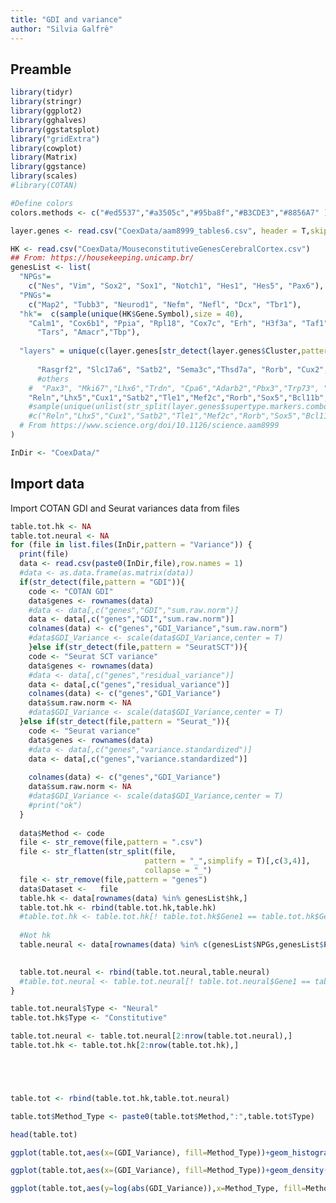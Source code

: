 ```yaml
---
title: "GDI and variance"
author: "Silvia Galfrè"
---
```


## Preamble

```r
library(tidyr)
library(stringr)
library(ggplot2)
library(gghalves)
library(ggstatsplot)
library("gridExtra")
library(cowplot)
library(Matrix)
library(ggstance)
library(scales)
#library(COTAN)

#Define colors
colors.methods <- c("#ed5537","#a3505c","#95ba8f","#B3CDE3","#8856A7" )
```

```r
layer.genes <- read.csv("CoexData/aam8999_tables6.csv", header = T,skip = 1)

HK <- read.csv("CoexData/MouseconstitutiveGenesCerebralCortex.csv")
## From: https://housekeeping.unicamp.br/
genesList <- list(
  "NPGs"= 
    c("Nes", "Vim", "Sox2", "Sox1", "Notch1", "Hes1", "Hes5", "Pax6"),
  "PNGs"= 
    c("Map2", "Tubb3", "Neurod1", "Nefm", "Nefl", "Dcx", "Tbr1"),
  "hk"=  c(sample(unique(HK$Gene.Symbol),size = 40),
    "Calm1", "Cox6b1", "Ppia", "Rpl18", "Cox7c", "Erh", "H3f3a", "Taf1", "Taf2", "Gapdh", "Actb", "Golph3", "Zfr", "Sub1",
      "Tars", "Amacr","Tbp"),
  
  "layers" = unique(c(layer.genes[str_detect(layer.genes$Cluster,pattern = "CTX PyrL5|CTX PyrL6"),"Gene"],
    
      "Rasgrf2", "Slc17a6", "Satb2", "Sema3c","Thsd7a", "Rorb", "Cux2", "Pvrl3","Rasgrf2","Syt6", "Grik3", "Foxp2", "Tle4", "Htr1f","Rxfp1",
      #others
    #  "Pax3", "Mki67","Lhx6","Trdn", "Cpa6","Adarb2","Pbx3","Trp73", "Reln"))
    "Reln","Lhx5","Cux1","Satb2","Tle1","Mef2c","Rorb","Sox5","Bcl11b","Fezf2","Foxp2","Ntf3","Rasgrf2","Pvrl3", "Cux2","Trp73"))
    #sample(unique(unlist(str_split(layer.genes$supertype.markers.combo,pattern = ","))),size = 50)
    #c("Reln","Lhx5","Cux1","Satb2","Tle1","Mef2c","Rorb","Sox5","Bcl11b","Fezf2","Foxp2","Ntf3","Rasgrf2","Pvrl3", "Cux2","Slc17a6", "Sema3c","Thsd7a", "Sulf2", "Kcnk2","Grik3", "Etv1", "Tle4", "Tmem200a", "Glra2", "Etv1","Htr1f", "Sulf1","Rxfp1", "Syt6") 
  # From https://www.science.org/doi/10.1126/science.aam8999
)

InDir <- "CoexData/"
```

## Import data

Import COTAN GDI and Seurat variances data from files

```r
table.tot.hk <- NA
table.tot.neural <- NA
for (file in list.files(InDir,pattern = "Variance")) {
  print(file)
  data <- read.csv(paste0(InDir,file),row.names = 1)
  #data <- as.data.frame(as.matrix(data))
  if(str_detect(file,pattern = "GDI")){
    code <- "COTAN GDI"
    data$genes <- rownames(data)
    #data <- data[,c("genes","GDI","sum.raw.norm")]
    data <- data[,c("genes","GDI","sum.raw.norm")]
    colnames(data) <- c("genes","GDI_Variance","sum.raw.norm")
    #data$GDI_Variance <- scale(data$GDI_Variance,center = T)
    }else if(str_detect(file,pattern = "SeuratSCT")){
    code <- "Seurat SCT variance"
    data$genes <- rownames(data)
    #data <- data[,c("genes","residual_variance")]
    data <- data[,c("genes","residual_variance")]
    colnames(data) <- c("genes","GDI_Variance")
    data$sum.raw.norm <- NA
    #data$GDI_Variance <- scale(data$GDI_Variance,center = T)
  }else if(str_detect(file,pattern = "Seurat_")){
    code <- "Seurat variance"
    data$genes <- rownames(data)
    #data <- data[,c("genes","variance.standardized")]
    data <- data[,c("genes","variance.standardized")]
    
    colnames(data) <- c("genes","GDI_Variance")
    data$sum.raw.norm <- NA
    #data$GDI_Variance <- scale(data$GDI_Variance,center = T)
    #print("ok")
  }
  
  data$Method <- code
  file <- str_remove(file,pattern = ".csv")
  file <- str_flatten(str_split(file,
                              pattern = "_",simplify = T)[,c(3,4)],
                              collapse = "_")
  file <- str_remove(file,pattern = "genes")
  data$Dataset <-   file
  table.hk <- data[rownames(data) %in% genesList$hk,]
  table.tot.hk <- rbind(table.tot.hk,table.hk)
  #table.tot.hk <- table.tot.hk[! table.tot.hk$Gene1 == table.tot.hk$Gene2,]
 
  #Not hk
  table.neural <- data[rownames(data) %in% c(genesList$NPGs,genesList$PNGs,genesList$layers),]
  

  table.tot.neural <- rbind(table.tot.neural,table.neural)
  #table.tot.neural <- table.tot.neural[! table.tot.neural$Gene1 == table.tot.neural$Gene2,]
}

table.tot.neural$Type <- "Neural"
table.tot.hk$Type <- "Constitutive"

table.tot.neural <- table.tot.neural[2:nrow(table.tot.neural),]
table.tot.hk <- table.tot.hk[2:nrow(table.tot.hk),]





table.tot <- rbind(table.tot.hk,table.tot.neural)

table.tot$Method_Type <- paste0(table.tot$Method,":",table.tot$Type)

head(table.tot)
```

```r
ggplot(table.tot,aes(x=(GDI_Variance), fill=Method_Type))+geom_histogram(bins = 50, alpha=0.7,position = "dodge")+ facet_grid(.~ Method,scales = "free")
```

```r
ggplot(table.tot,aes(x=(GDI_Variance), fill=Method_Type))+geom_density(alpha=0.5)+ facet_grid(.~ Method)+xlim(-3,5)
```

```r
ggplot(table.tot,aes(y=log(abs(GDI_Variance)),x=Method_Type, fill=Method_Type))+geom_boxplot()+ facet_grid(.~ Method,scales = "free")
```
